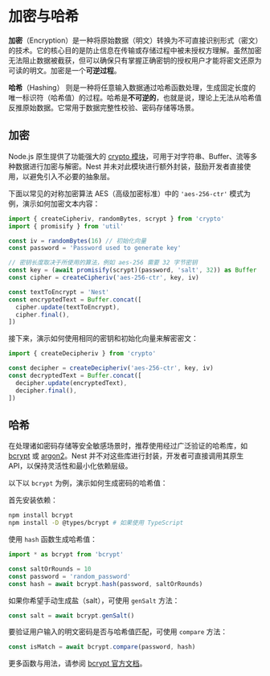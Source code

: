 # 加密与哈希

**加密**（Encryption）是一种将原始数据（明文）转换为不可直接识别形式（密文）的技术。它的核心目的是防止信息在传输或存储过程中被未授权方理解。虽然加密无法阻止数据被截获，但可以确保只有掌握正确密钥的授权用户才能将密文还原为可读的明文。加密是一个**可逆过程**。

**哈希**（Hashing） 则是一种将任意输入数据通过哈希函数处理，生成固定长度的唯一标识符（哈希值）的过程。哈希是**不可逆的**，也就是说，理论上无法从哈希值反推原始数据。它常用于数据完整性校验、密码存储等场景。

## 加密

Node.js 原生提供了功能强大的 [crypto 模块](https://nodejs.org/api/crypto.html)，可用于对字符串、Buffer、流等多种数据进行加密与解密。Nest 并未对此模块进行额外封装，鼓励开发者直接使用，以避免引入不必要的抽象层。

下面以常见的对称加密算法 AES（高级加密标准）中的 `'aes-256-ctr'` 模式为例，演示如何加密文本内容：

```ts
import { createCipheriv, randomBytes, scrypt } from 'crypto'
import { promisify } from 'util'

const iv = randomBytes(16) // 初始化向量
const password = 'Password used to generate key'

// 密钥长度取决于所使用的算法，例如 aes-256 需要 32 字节密钥
const key = (await promisify(scrypt)(password, 'salt', 32)) as Buffer
const cipher = createCipheriv('aes-256-ctr', key, iv)

const textToEncrypt = 'Nest'
const encryptedText = Buffer.concat([
  cipher.update(textToEncrypt),
  cipher.final(),
])
```

接下来，演示如何使用相同的密钥和初始化向量来解密密文：

```ts
import { createDecipheriv } from 'crypto'

const decipher = createDecipheriv('aes-256-ctr', key, iv)
const decryptedText = Buffer.concat([
  decipher.update(encryptedText),
  decipher.final(),
])
```

## 哈希

在处理诸如密码存储等安全敏感场景时，推荐使用经过广泛验证的哈希库，如 [bcrypt](https://www.npmjs.com/package/bcrypt) 或 [argon2](https://www.npmjs.com/package/argon2)。Nest 并不对这些库进行封装，开发者可直接调用其原生 API，以保持灵活性和最小化依赖层级。

以下以 `bcrypt` 为例，演示如何生成密码的哈希值：

首先安装依赖：

```bash
npm install bcrypt
npm install -D @types/bcrypt # 如果使用 TypeScript
```

使用 `hash` 函数生成哈希值：

```ts
import * as bcrypt from 'bcrypt'

const saltOrRounds = 10
const password = 'random_password'
const hash = await bcrypt.hash(password, saltOrRounds)
```

如果你希望手动生成盐（salt），可使用 `genSalt` 方法：

```ts
const salt = await bcrypt.genSalt()
```

要验证用户输入的明文密码是否与哈希值匹配，可使用 `compare` 方法：

```ts
const isMatch = await bcrypt.compare(password, hash)
```

更多函数与用法，请参阅 [bcrypt 官方文档](https://www.npmjs.com/package/bcrypt)。

